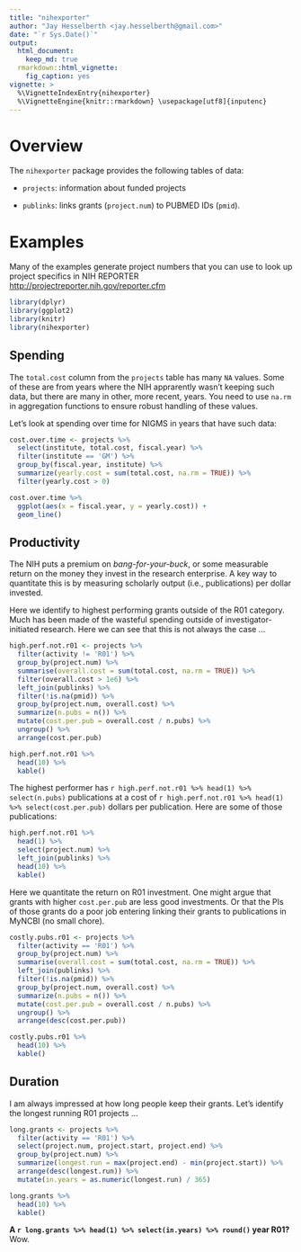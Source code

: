 ```yaml
---
title: "nihexporter"
author: "Jay Hesselberth <jay.hesselberth@gmail.com>"
date: "`r Sys.Date()`"
output:
  html_document:
    keep_md: true
  rmarkdown::html_vignette:
    fig_caption: yes
vignette: >
  %\VignetteIndexEntry{nihexporter}
  %\VignetteEngine{knitr::rmarkdown} \usepackage[utf8]{inputenc}
---
```


# Overview

The `nihexporter` package provides the following tables of data:

* `projects`: information about funded projects

* `publinks`: links grants (`project.num`) to PUBMED IDs (`pmid`).

# Examples

Many of the examples generate project numbers that you can use to look up
project specifics in NIH REPORTER
<http://projectreporter.nih.gov/reporter.cfm>

```r
library(dplyr)
library(ggplot2)
library(knitr)
library(nihexporter)
```

## Spending

The `total.cost` column from the `projects` table has many `NA` values.
Some of these are from years where the NIH apprarently wasn't keeping such
data, but there are many in other, more recent, years. You need to use
`na.rm` in aggregation functions to ensure robust handling of these
values.

Let's look at spending over time for NIGMS in years that have such data:

```r
cost.over.time <- projects %>%
  select(institute, total.cost, fiscal.year) %>%
  filter(institute == 'GM') %>%
  group_by(fiscal.year, institute) %>%
  summarize(yearly.cost = sum(total.cost, na.rm = TRUE)) %>%
  filter(yearly.cost > 0)

cost.over.time %>%
  ggplot(aes(x = fiscal.year, y = yearly.cost)) +
  geom_line()
```

## Productivity

The NIH puts a premium on *bang-for-your-buck*, or some measurable return
on the money they invest in the research enterprise. A key way to
quantitate this is by measuring scholarly output (i.e., publications) per
dollar invested.

Here we identify to highest performing grants outside of the R01 category.
Much has been made of the wasteful spending outside of
investigator-initiated research. Here we can see that this is not always
the case ...

```r
high.perf.not.r01 <- projects %>%
  filter(activity != 'R01') %>%
  group_by(project.num) %>%
  summarise(overall.cost = sum(total.cost, na.rm = TRUE)) %>%
  filter(overall.cost > 1e6) %>%
  left_join(publinks) %>%
  filter(!is.na(pmid)) %>%
  group_by(project.num, overall.cost) %>%
  summarize(n.pubs = n()) %>%
  mutate(cost.per.pub = overall.cost / n.pubs) %>%
  ungroup() %>%
  arrange(cost.per.pub)

high.perf.not.r01 %>%
  head(10) %>%
  kable()
```

The highest performer has `r high.perf.not.r01 %>% head(1) %>% select(n.pubs)` publications at a cost of `r high.perf.not.r01 %>% head(1) %>% select(cost.per.pub)` dollars per publication. Here are some of those publications:

```r
high.perf.not.r01 %>%
  head(1) %>%
  select(project.num) %>%
  left_join(publinks) %>%
  head(10) %>%
  kable()
```

Here we quantitate the return on R01 investment. One might argue that
grants with higher `cost.per.pub` are less good investments. Or that the
PIs of those grants do a poor job entering linking their grants to
publications in MyNCBI (no small chore).

```r
costly.pubs.r01 <- projects %>%
  filter(activity == 'R01') %>%
  group_by(project.num) %>%
  summarise(overall.cost = sum(total.cost, na.rm = TRUE)) %>%
  left_join(publinks) %>%
  filter(!is.na(pmid)) %>%
  group_by(project.num, overall.cost) %>%
  summarize(n.pubs = n()) %>%
  mutate(cost.per.pub = overall.cost / n.pubs) %>%
  ungroup() %>%
  arrange(desc(cost.per.pub))

costly.pubs.r01 %>%
  head(10) %>%
  kable()
```

## Duration

I am always impressed at how long people keep their grants. Let's identify
the longest running R01 projects ...

```r
long.grants <- projects %>%
  filter(activity == 'R01') %>%
  select(project.num, project.start, project.end) %>%
  group_by(project.num) %>%
  summarize(longest.run = max(project.end) - min(project.start)) %>%
  arrange(desc(longest.run)) %>%
  mutate(in.years = as.numeric(longest.run) / 365)

long.grants %>%
  head(10) %>%
  kable()
```

**A `r long.grants %>% head(1) %>% select(in.years) %>% round()` year R01?** Wow.
